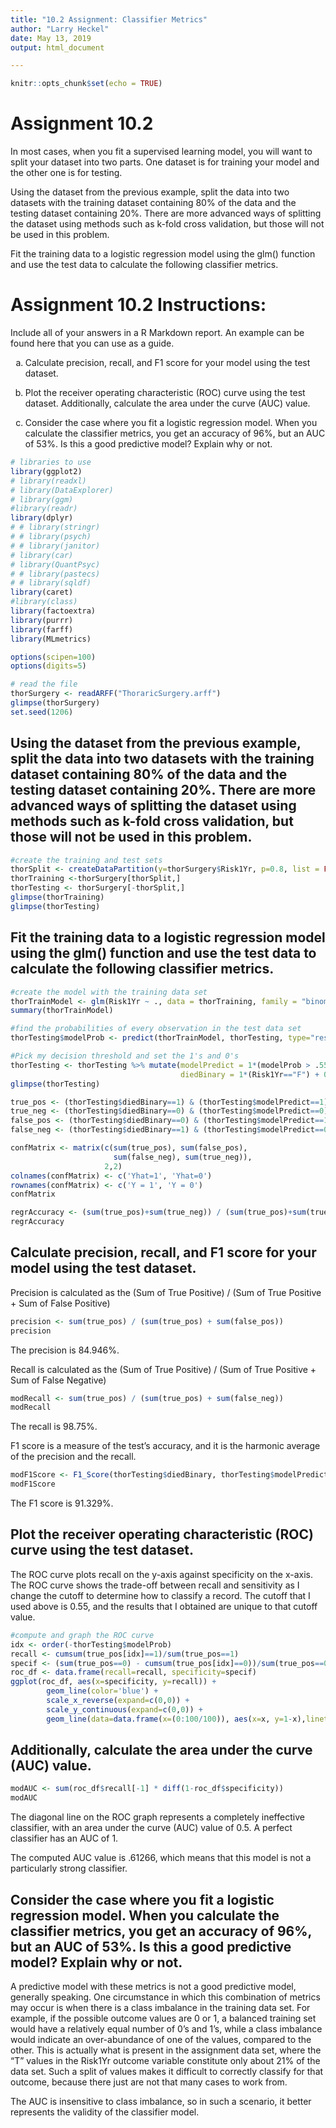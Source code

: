```yaml
---
title: "10.2 Assignment: Classifier Metrics"
author: "Larry Heckel"
date: May 13, 2019
output: html_document

---
```

  
```r
knitr::opts_chunk$set(echo = TRUE)
```
# Assignment 10.2

In most cases, when you fit a supervised learning model, you will want to split your dataset into two parts. One dataset is for training your model and the other one is for testing.

Using the dataset from the previous example, split the data into two datasets with the training dataset containing 80% of the data and the testing dataset containing 20%. There are more advanced ways of splitting the dataset using methods such as k-fold cross validation, but those will not be used in this problem.

Fit the training data to a logistic regression model using the glm() function and use the test data to calculate the following classifier metrics.

# Assignment 10.2 Instructions:

Include all of your answers in a R Markdown report. An example can be found here that you can use as a guide.

a. Calculate precision, recall, and F1 score for your model using the test dataset.

b. Plot the receiver operating characteristic (ROC) curve using the test dataset. Additionally, calculate the area under the curve (AUC) value.

c. Consider the case where you fit a logistic regression model. When you calculate the classifier metrics, you get an accuracy of 96%, but an AUC of 53%. Is this a good predictive model? Explain why or not.

```r
# libraries to use
library(ggplot2)
# library(readxl)
# library(DataExplorer)
# library(ggm)
#library(readr)
library(dplyr)
# # library(stringr)
# # library(psych)
# # library(janitor)
# library(car)
# library(QuantPsyc)
# # library(pastecs)
# # library(sqldf)
library(caret)
#library(class)
library(factoextra)
library(purrr)
library(farff)
library(MLmetrics)

options(scipen=100)
options(digits=5)

# read the file
thorSurgery <- readARFF("ThoraricSurgery.arff")
glimpse(thorSurgery)
set.seed(1206)
```
## Using the dataset from the previous example, split the data into two datasets with the training dataset containing 80% of the data and the testing dataset containing 20%. There are more advanced ways of splitting the dataset using methods such as k-fold cross validation, but those will not be used in this problem.
```r
#create the training and test sets
thorSplit <- createDataPartition(y=thorSurgery$Risk1Yr, p=0.8, list = FALSE)
thorTraining <-thorSurgery[thorSplit,]
thorTesting <- thorSurgery[-thorSplit,]
glimpse(thorTraining)
glimpse(thorTesting)
```

## Fit the training data to a logistic regression model using the glm() function and use the test data to calculate the following classifier metrics.
```r
#create the model with the training data set
thorTrainModel <- glm(Risk1Yr ~ ., data = thorTraining, family = "binomial")
summary(thorTrainModel)

#find the probabilities of every observation in the test data set
thorTesting$modelProb <- predict(thorTrainModel, thorTesting, type="response")

#Pick my decision threshold and set the 1's and 0's
thorTesting <- thorTesting %>% mutate(modelPredict = 1*(modelProb > .55) +0,
                                      diedBinary = 1*(Risk1Yr=="F") + 0)
glimpse(thorTesting)

true_pos <- (thorTesting$diedBinary==1) & (thorTesting$modelPredict==1)
true_neg <- (thorTesting$diedBinary==0) & (thorTesting$modelPredict==0)
false_pos <- (thorTesting$diedBinary==0) & (thorTesting$modelPredict==1)
false_neg <- (thorTesting$diedBinary==1) & (thorTesting$modelPredict==0)

confMatrix <- matrix(c(sum(true_pos), sum(false_pos),
                       sum(false_neg), sum(true_neg)),
                     2,2)
colnames(confMatrix) <- c('Yhat=1', 'Yhat=0')
rownames(confMatrix) <- c('Y = 1', 'Y = 0')
confMatrix

regrAccuracy <- (sum(true_pos)+sum(true_neg)) / (sum(true_pos)+sum(true_neg)+sum(false_pos)+sum(false_neg))
regrAccuracy
```

## Calculate precision, recall, and F1 score for your model using the test dataset.

Precision is calculated as the (Sum of True Positive) / (Sum of True Positive + Sum of False Positive)
```r
precision <- sum(true_pos) / (sum(true_pos) + sum(false_pos))
precision
```
The precision is 84.946%.

Recall is calculated as the (Sum of True Positive) / (Sum of True Positive + Sum of False Negative)
```r
modRecall <- sum(true_pos) / (sum(true_pos) + sum(false_neg))
modRecall
```
The recall is 98.75%.

F1 score is a measure of the test's accuracy, and it is the harmonic average of the precision and the recall.
```r
modF1Score <- F1_Score(thorTesting$diedBinary, thorTesting$modelPredict, positive = 1)
modF1Score
```
The F1 score is 91.329%.

## Plot the receiver operating characteristic (ROC) curve using the test dataset. 

The ROC curve plots recall on the y-axis against specificity on the x-axis. The ROC curve shows the trade-off between recall and sensitivity as I change the cutoff to determine how to classify a record. The cutoff that I used above is 0.55, and the results that I obtained are unique to that cutoff value. 
```r
#compute and graph the ROC curve
idx <- order(-thorTesting$modelProb)
recall <- cumsum(true_pos[idx]==1)/sum(true_pos==1)
specif <- (sum(true_pos==0) - cumsum(true_pos[idx]==0))/sum(true_pos==0)
roc_df <- data.frame(recall=recall, specificity=specif)
ggplot(roc_df, aes(x=specificity, y=recall)) +
        geom_line(color='blue') +
        scale_x_reverse(expand=c(0,0)) +
        scale_y_continuous(expand=c(0,0)) +
        geom_line(data=data.frame(x=(0:100/100)), aes(x=x, y=1-x),linetype='dotted', color='red')
```
## Additionally, calculate the area under the curve (AUC) value.
```r
modAUC <- sum(roc_df$recall[-1] * diff(1-roc_df$specificity))
modAUC
```
The diagonal line on the ROC graph represents a completely ineffective classifier, with an area under the curve (AUC) value of 0.5. A perfect classifier has an AUC of 1. 

The computed AUC value is .61266, which means that this model is not a particularly strong classifier. 

## Consider the case where you fit a logistic regression model. When you calculate the classifier metrics, you get an accuracy of 96%, but an AUC of 53%. Is this a good predictive model? Explain why or not.

A predictive model with these metrics is not a good predictive model, generally speaking. One circumstance in which this combination of metrics may occur is when there is a class imbalance in the training data set. For example, if the possible outcome values are 0 or 1, a balanced training set would have a relatively equal number of 0's and 1's, while a class imbalance would indicate an over-abundance of one of the values, compared to the other. This is actually what is present in the assignment data set, where the "T" values in the Risk1Yr outcome variable constitute only about 21% of the data set. Such a split of values makes it difficult to correctly classify for that outcome, because there just are not that many cases to work from.

The AUC is insensitive to class imbalance, so in such a scenario, it better represents the validity of the classifier model.
